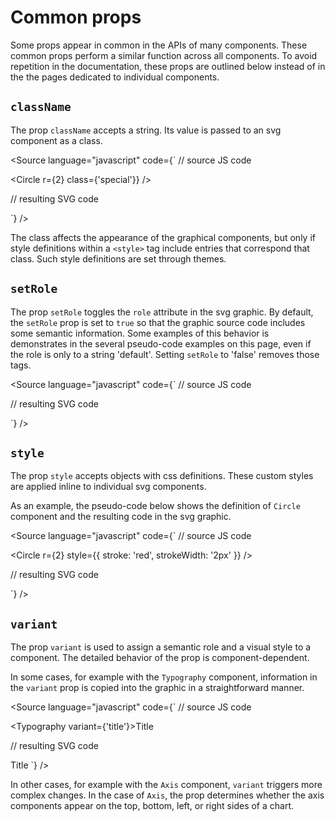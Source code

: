 
<Meta title="Core/Props/Common props" />

# Common props

Some props appear in common in the APIs of many components.
These common props perform a similar function across all components.
To avoid repetition in the documentation, these props are outlined below instead of in the the pages dedicated to individual components.

## `className`

The prop `className` accepts a string. Its value is passed to an svg component as a class.

<Source
    language="javascript"
    code={`
// source JS code

<Circle r={2} class={'special'}} />

// resulting SVG code

<circle role="default" r="2" class="special"></circle>
`} />

The class affects the appearance of the graphical components, but only if style definitions within a `<style>` tag include entries that correspond that class. Such style definitions are set through themes.

## `setRole`

The prop `setRole` toggles the `role` attribute in the svg graphic.
By default, the `setRole` prop is set to `true` so that the graphic source code includes some semantic information.
Some examples of this behavior is demonstrates in the several pseudo-code examples on this page, even if the role is only to a string 'default'.
Setting `setRole` to 'false' removes those tags.

<Source
    language="javascript"
    code={`
// source JS code

<Circle r={2} setRole={false} />

// resulting SVG code

<circle r="2"></circle>
`} />

## `style`

The prop `style` accepts objects with css definitions. These custom styles are applied inline to individual svg components.

As an example, the pseudo-code below shows the definition of `Circle` component and the resulting code in the svg graphic.

<Source
    language="javascript"
    code={`
// source JS code

<Circle r={2} style={{ stroke: 'red', strokeWidth: '2px' }} />

// resulting SVG code

<circle role="default" r="2" style="stroke: red; stroke-width: 2px;"></circle>
`} />

## `variant`

The prop `variant` is used to assign a semantic role and a visual style to a component.
The detailed behavior of the prop is component-dependent.

In some cases, for example with the `Typography` component, information in the `variant` prop is copied into the graphic in a straightforward manner.

<Source
    language="javascript"
    code={`
// source JS code

<Typography variant={'title'}>Title</Typography>

// resulting SVG code

<text role="title" class="title">
    Title
</text>
`} />

In other cases, for example with the `Axis` component, `variant` triggers more complex changes.
In the case of `Axis`, the prop determines whether the axis components appear on the top, bottom, left, or right sides of a chart.

